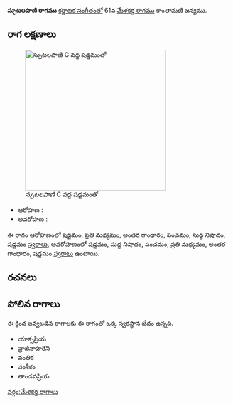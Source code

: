 {{Infobox ragam
	| name          	= స్ఫుటలపాణి
	| synonym	    	= 
	| mela          	= 
	| chakra        	= 
	| janaka        	= 
	| type          	= ఔదవ
	| arohanam      	= {{svaraC|S|M2|G3|P|N1|S'}} 
	| avarohanam    	= {{svaraC|S'|N1|P|M2|G3|S}}
	| jeeva         	=
	| chhaya        	=
	| nyasa         	=
	| vishesha      	= 
	| equivalent  		= 
}}
{{కర్ణాటక సంగీత రాగాలు}}
'''స్ఫుటలపాణి రాగము''' [[కర్ణాటక సంగీతం]]లో 61వ [[మేళకర్త రాగము]] కాంతామణి జన్యము. 


==రాగ లక్షణాలు==
[[Image:sputalapani_kb2wiki.png|thumb|right|316px|''స్ఫుటలపాణి'' C వద్ద షడ్జమంతో]]

* ఆరోహణ : {{svaraC|S|M2|G3|P|N1|S'}} 
* అవరోహణ : {{svaraC|S'|N1|P|M2|G3|S}}

ఈ రాగం ఆరోహణంలో షడ్జమం, ప్రతి మధ్యమం, అంతర గాంధారం, పంచమం, సుద్ద నిషాదం, షడ్జమం [[స్వరాలు]], అవరోహణంలో షడ్జమం, సుద్ద నిషాదం, పంచమం, ప్రతి మధ్యమం, అంతర గాంధారం, షడ్జమం [[స్వరాలు]] ఉంటాయి.

==రచనలు==



==పోలిన రాగాలు==
ఈ క్రింద ఇవ్వబడిన రాగాలకు ఈ రాగంతో ఒక్క స్వరస్థాన భేదం ఉన్నది.
* యాక్సప్రియ
* వ్రాజినాహరిని
* వంతిక
* వంశీకం
* తాండవప్రియ



[[వర్గం:మేళకర్త రాగాలు]]